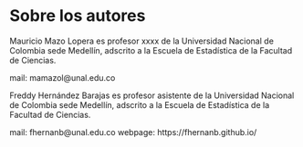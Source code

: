 # Sobre los autores {-}

Mauricio Mazo Lopera es profesor xxxx de la Universidad Nacional de Colombia sede Medellín, adscrito a la Escuela de Estadística de la Facultad de Ciencias.

mail: mamazol@unal.edu.co 


\vspace{1cm}

Freddy Hernández Barajas es profesor asistente de la Universidad Nacional de Colombia sede Medellín, adscrito a la Escuela de Estadística de la Facultad de Ciencias.

mail: fhernanb@unal.edu.co
webpage: https://fhernanb.github.io/

